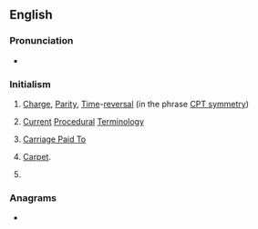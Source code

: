 ==English==
{{wikipedia|Current Procedural Terminology}}

===Pronunciation===
* {{audio|En-au-CPT.ogg|Audio (AU)|lang=en}}

===Initialism===
{{rfc-header|Initialism}}
{{head|en|initialism}}

# {{lb|en|physics}} [[charge|Charge]], [[parity|Parity]], [[time|Time]]-[[reversal]] (in the phrase [[CPT symmetry]])
# {{lb|en|medicine}} [[current|Current]] [[procedure|Procedural]] [[terminology|Terminology]]
# {{lb|en|incoterm}} [[Carriage Paid To]]
# [[carpet|Carpet]].
# {{label|en|US|dated|_|pejorative|_|slang|sometimes reclaimed}} {{abbreviation of|Colored People's Time|lang=en}}

===Anagrams===
* {{anagrams|en|a=cpt|PCT|PTC|TCP|TPC|pct}}
